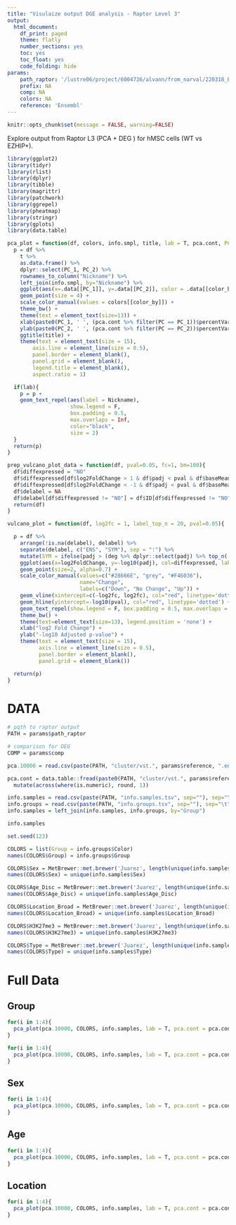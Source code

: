 ```yaml
---
title: "Visulaize output DGE analysis - Raptor Level 3"
output:
  html_document:
    df_print: paged
    theme: flatly
    number_sections: yes
    toc: yes
    toc_float: yes
    code_folding: hide
params:
    path_raptor: '/lustre06/project/6004736/alvann/from_narval/220318_EZHIP/RNA/patient_clinical_seq/out/01_raptor_exprtools/EZHIP_negVsEZHIP_pos_no_reps_filt/'
    prefix: NA
    comp: NA
    colors: NA
    reference: 'Ensembl'
---
```


```r
knitr::opts_chunk$set(message = FALSE, warning=FALSE)
```

Explore output from Raptor L3 (PCA + DEG ) for hMSC cells (WT vs EZHIP+).

```r
library(ggplot2)
library(tidyr)
library(rlist)
library(dplyr)
library(tibble)
library(magrittr)
library(patchwork)
library(ggrepel)
library(pheatmap)
library(stringr)
library(gplots)
library(data.table)
```

```r
pca_plot = function(df, colors, info.smpl, title, lab = T, pca.cont, PC_1='PC1', PC_2='PC2', color_by = 'Group'){
  p = df %>%
    t %>%
    as.data.frame() %>%
    dplyr::select(PC_1, PC_2) %>%
    rownames_to_column("Nickname") %>%
    left_join(info.smpl, by="Nickname") %>%
    ggplot(aes(x=.data[[PC_1]], y=.data[[PC_2]], color = .data[[color_by]])) +
    geom_point(size = 4) +
    scale_color_manual(values = colors[[color_by]]) +
    theme_bw() +
    theme(text = element_text(size=13)) +
    xlab(paste0(PC_1, ' ', (pca.cont %>% filter(PC == PC_1))$percentVariance, '%')) +
    ylab(paste0(PC_2, ' ', (pca.cont %>% filter(PC == PC_2))$percentVariance, '%')) +
    ggtitle(title) +
    theme(text = element_text(size = 15),
        axis.line = element_line(size = 0.5),
        panel.border = element_blank(),
        panel.grid = element_blank(),
        legend.title = element_blank(), 
        aspect.ratio = 1)

  if(lab){
    p = p +
    geom_text_repel(aes(label = Nickname), 
                    show.legend	= F, 
                    box.padding = 0.5, 
                    max.overlaps = Inf, 
                    color="black", 
                    size = 2) 
  }
  return(p)
}

prep_vulcano_plot_data = function(df, pval=0.05, fc=1, bm=100){
  df$diffexpressed = "NO"
  df$diffexpressed[df$log2FoldChange > 1 & df$padj < pval & df$baseMean > bm] = "UP"
  df$diffexpressed[df$log2FoldChange < -1 & df$padj < pval & df$baseMean > bm] = "DOWN"
  df$delabel = NA
  df$delabel[df$diffexpressed != "NO"] = df$ID[df$diffexpressed != "NO"]
  return(df)
}

vulcano_plot = function(df, log2fc = 1, label_top_n = 20, pval=0.05){  

  p = df %>%
    arrange(!is.na(delabel), delabel) %>%
    separate(delabel, c("ENS", "SYM"), sep = ":") %>%
    mutate(SYM = ifelse(padj > (deg %>% dplyr::select(padj) %>% top_n(-label_top_n) %>% top_n(1) %>% unique() %>% as.numeric()), NA, SYM)) %>%
    ggplot(aes(x=log2FoldChange, y=-log10(padj), col=diffexpressed, label=SYM)) +
    geom_point(size=2, alpha=0.7) +
    scale_color_manual(values=c("#28666E", "grey", "#F46036"),
                       name="Change",
                       labels=c("Down", "No Change", "Up")) +
    geom_vline(xintercept=c(-log2fc, log2fc), col="red", linetype='dotted') +
    geom_hline(yintercept=-log10(pval), col="red", linetype='dotted') +
    geom_text_repel(show.legend	= F, box.padding = 0.5, max.overlaps = Inf, color = '#2D434E') +
    theme_bw() +
    theme(text=element_text(size=13), legend.position = 'none') +
    xlab("log2 Fold Change") +
    ylab("-log10 Adjusted p-value") +
    theme(text = element_text(size = 15),
          axis.line = element_line(size = 0.5),
          panel.border = element_blank(),
          panel.grid = element_blank())

  return(p)
}
```

# DATA

```r
# pqth to raptor output
PATH = params$path_raptor

# comparison for DEG  
COMP = params$comp
```

```r
pca.10000 = read.csv(paste(PATH, "cluster/vst.", params$reference, ".ensGene.exon.complete.euclidean.10000.most.var/samplePCA.vst.", params$reference, ".ensGene.exon.10000.most.var.tsv", sep=""), sep="\t", check.names = F)

pca.cont = data.table::fread(paste0(PATH, "cluster/vst.", params$reference, ".ensGene.exon.complete.euclidean.10000.most.var/samplePCA.vst.", params$reference, ".ensGene.exon.10000.most.var.PCcontribution.tsv")) %>%
  mutate(across(where(is.numeric), round, 1))
```

```r
info.samples = read.csv(paste(PATH, "info.samples.tsv", sep=""), sep="\t")
info.groups = read.csv(paste(PATH, "info.groups.tsv", sep=""), sep="\t")
info.samples = left_join(info.samples, info.groups, by="Group")

info.samples
```

```r
set.seed(123)

COLORS = list(Group = info.groups$Color)
names(COLORS$Group) = info.groups$Group

COLORS$Sex = MetBrewer::met.brewer('Juarez', length(unique(info.samples$Sex)))
names(COLORS$Sex) = unique(info.samples$Sex)

COLORS$Age_Disc = MetBrewer::met.brewer('Juarez', length(unique(info.samples$Age_Disc)))
names(COLORS$Age_Disc) = unique(info.samples$Age_Disc)

COLORS$Location_Broad = MetBrewer::met.brewer('Juarez', length(unique(info.samples$Location_Broad)))
names(COLORS$Location_Broad) = unique(info.samples$Location_Broad)

COLORS$H3K27me3 = MetBrewer::met.brewer('Juarez', length(unique(info.samples$H3K27me3)))
names(COLORS$H3K27me3) = unique(info.samples$H3K27me3)

COLORS$Type = MetBrewer::met.brewer('Juarez', length(unique(info.samples$Type)))
names(COLORS$Type) = unique(info.samples$Type)
```

# Full Data 

## Group

```r
for(i in 1:4){
  pca_plot(pca.10000, COLORS, info.samples, lab = T, pca.cont = pca.cont, PC_1 = paste0('PC', i), PC_2 = paste0('PC', i+1), title = '', color_by = 'Type')  %>% print
}
```

```r
for(i in 1:4){
  pca_plot(pca.10000, COLORS, info.samples, lab = T, pca.cont = pca.cont, PC_1 = paste0('PC', i), PC_2 = paste0('PC', i+1), title = '', color_by = 'Group')  %>% print
}
```


## Sex



```r
for(i in 1:4){
  pca_plot(pca.10000, COLORS, info.samples, lab = T, pca.cont = pca.cont, PC_1 = paste0('PC', i), PC_2 = paste0('PC', i+1), title = '', color_by = 'Sex')  %>% print
}
```


## Age 



```r
for(i in 1:4){
  pca_plot(pca.10000, COLORS, info.samples, lab = T, pca.cont = pca.cont, PC_1 = paste0('PC', i), PC_2 = paste0('PC', i+1), title = '', color_by = 'Age_Disc')  %>% print
}
```



## Location   



```r
for(i in 1:4){
  pca_plot(pca.10000, COLORS, info.samples, lab = T, pca.cont = pca.cont, PC_1 = paste0('PC', i), PC_2 = paste0('PC', i+1), title = '', color_by = 'Location_Broad')  %>% print
}
```



